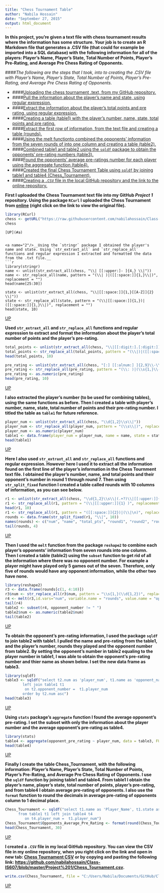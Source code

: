 ```yaml
---
title: "Chess Tournament Table"
author: "Nabila Hossain"
date: "September 27, 2015"
output: html_document
---
```


__In this project, you're given a text file with chess tournament results where the information has some structure. Your job is to create an R Markdown file that generates a .CSV file (that could for example be imported into a SQL database) with the following information for all of the players: Player's Name, Player's State, Total Number of Points, Player's Pre-Rating, and Average Pre Chess Rating of Opponents.__ 

####_The following are the steps that I took, into to creating the .CSV file with  Player's Name, Player's State, Total Number of Points, Player's Pre-Rating, and Average Pre Chess Rating of Opponents._<a name="a"/>   
  
* ####[Uploading the chess tournament .text, from my GitHub repository.](#1)  
* ####[Pull the information about the player's name and state, using regular expression.](#2)  
* ####[Extract the information about the player's total points and pre rating, using regular expression.](#3)  
* ####[Creating a table (table1) with the player's number, name, state, total points and pre rating.](#4)  
* ####[Extract the first row of information, from the text file and creating a table (rounds).](#5)  
* ####[Using the melt functionto combined the opponents' information from the seven rounds of into one column and creating a table (table2).](#6)  
* ####[Combined table1 and table2 using the `sqldf` package to obtain the opponents' pre-rating numbers (table3).](#7)
* ####[Found the opponents' average pre-ratings number for each player using the  aggregate function (table4).](#8) 
* ####[Created the final Chess Tournament Table using `sqldf` by joining table1 and table4 (Chess_Tournament).](#9)  
* ####[Creating a `.CSV` file in the local GitHub repository and the link to the online repository.](#10)  

<a name="1"/>__First I uploaded the Chess Tournament text file into my GitHub _Project 1_ repository. Using the package `RCurl` I uploaded the Chess Tournament from [online](https://github.com/nabilahossain/Class-IS607/blob/master/Project%201/tournamentinfo.txt) (right click on the link to view the original file).__
```r
library(RCurl)
chess <- getURL("https://raw.githubusercontent.com/nabilahossain/Class-IS607/master/Project%201/tournamentinfo.txt")
chess
```
```
[UP](#a)  


<a name="2"/>__Using the `stringr` package I obtained the player's name and state. Using `str_extraxt_all` and `str_replace_all` functions and regular expression I extracted and formatted the data from the .txt file.__
```r
library(stringr)
name <- unlist(str_extract_all(chess, "\\| [[:upper:]- ]{4,} \\|"))
name <- str_replace_all(name, pattern = "(\\| )|([[:space:]]{1,}\\|)", replacement = "")
head(name[25:30])

state <- unlist(str_extract_all(chess, "\\|[[:space:]]{1,}[[A-Z]]{2} \\|"))
state <- str_replace_all(state, pattern = "(\\|[[:space:]]{1,})|([[:space:]]{1,}\\|)", replacement = "")
head(state, 10)
```
[UP](#a)  

<a name="3"/>__Used `str_extraxt_all` and `str_replace_all` functions and regular expression to extract and format the information about the player's total number of points and the player's pre-rating.__
```r
total_points <- unlist(str_extract_all(chess, "\\|[[:digit:].[:digit:]]{3}[[:space:]]{1,}\\|"))
total_points <- str_replace_all(total_points, pattern = "(\\|)|([[:space:]]{1,}\\|)", replacement = "")
head(total_points, 10)

pre_rating <- unlist(str_extract_all(chess, "[:] [[:alnum:] ]{2,9}\\-\\>"))
pre_rating <- str_replace_all(pre_rating, pattern = "(\\: )|(\\s{1,}\\-\\>)|([O-Q]\\d{1,2})|(\\-\\>)", replacement = "")
pre_rating <- as.numeric(pre_rating)
head(pre_rating, 10)
```
[UP](#a)  

<a name="4"/>__I also extracted the player's number (to be used for combining tables), using the same functions as before. Then I created a table with player's number, name, state, total number of points and their pre-rating number. I titled the table as `table1` for future reference.__
```r
player_num <- unlist(str_extract_all(chess, "\\d{1,2}\\s\\|"))
player_num <- str_replace_all(player_num, pattern = "(\\s\\|)", replacement = "")
player_num <- as.numeric(player_num)
table1 <- data.frame(player_num = player_num, name = name, state = state, total_pts = total_points, pre_rating = pre_rating)
head(table1)
```
[UP](#a)  


<a name="5"/>__Here I also used `str_extraxt_all` and `str_replace_all` functions and regular expression. However here I used it to extract all the information found on the first line of the player's information in the Chess Tournment text file. I obtained the player's number, name, and total points and their opponent's number in round 1 through round 7. Then using `str_split_fixed` function I created a table called rounds with 10 columns of information, as you can see below.__
```r
r1 <- unlist(str_extract_all(chess, "\\d{1,2}\\s\\|(.+?)\\|[[:upper:]]{1}\\s{1,4}[[:digit:]]{0,3}\\|\n"))
r1 <- str_replace_all(r1, pattern = "(\\|[[:upper:]]{1} )", replacement = "\\|")
head(r1, 10)
r1 <- str_replace_all(r1, pattern = "([[:space:]]{2})|(\\|\n)", replacement = "")
rounds <- data.frame(str_split_fixed(r1, "\\|", 10))
names(rounds) <- c("num", "name", "total_pts", "round1", "round2", "round3", "round4", "round5", "round6", "round7")
tail(rounds, 4)
```
[UP](#a)  

<a name="6"/>__Then I used the `melt` function from the package `reshape2` to combine each player's opponents' information from seven rounds into one column. Then I created a table (table2) using the `subset` function to get rid of all the information where there was no opponent number. For example a player might have played only 5 games out of the seven. Therefore, only five of rounds would have any opponent information, while the other two have none.__
```r
library(reshape2)
r3 <- data.frame(rounds[c(1, 4:10)])
r3$num <- str_replace_all(r3$num, pattern = "\\s{1,}(\\d{1,2})", replacement = "\\1")
r4 <- melt(r3,id.vars="num", variable.name = "rounds", value.name = "opponent_number" )
tail(r4)
table2 <- subset(r4, opponent_number != " ")
table2$num <- as.numeric(table2$num)
tail(table2)
```
[UP](#a)  

 
<a name="7"/>__To obtain the opponent's pre-rating information, I used the package `sqldf` to join table2 with table1. I pulled the name and pre-rating from the table1, and the player's number, rounds they played and the opponent number from table2. By setting the opponent's number in table2 equaling to the player number in table1, I was able to obtain the opponent's pre-rating number and thier name as shown below. I set the new data frame as table3.__
```r
library(sqldf)
table3 <- sqldf("select t2.num as 'player_num', t1.name as 'opponent_name', t2.rounds, t2.opponent_number, t1.pre_rating as 'opponent_pre_rating'   from table2 t2
        left join table1 t1
         on t2.opponent_number =  t1.player_num
        order by t2.num asc")
head(table3)
```
[UP](#a)  

 
<a name="8"/>__Using `stats` package's `aggregate` function I found the average opponent's pre-rating. I set the subset with only the information about the player number and the average opponent's pre-rating as table4.__
```r
library(stats)
table4 <- aggregate(opponent_pre_rating ~ player_num, data = table3, FUN = 'mean')
head(table4)
```
[UP](#a)  

<a name="9"/>__Finally I create the table Chess_Tournament, with the following information: Player's Name, Player's State, Total Number of Points, Player's Pre-Rating, and Average Pre Chess Rating of Opponents. I use the `sqldf` function by joining table1 and table4. From table1 I obtain the player's name, player's state, total number of points, player's pre-rating, and from table4 I obtain average pre-rating of opponents. I also use the `format` function to round the decimals in average pre-rating of opponents column to 1 decimal place.__ 
```r
Chess_Tournament <- sqldf("select t1.name as 'Player_Name', t1.state as 'Player_State', t1.total_pts as 'Total_Points', t1.pre_rating as 'Player_Pre-Rating', t4.opponent_pre_rating as 'Opponents_Average_Pre_Rating'
      from table1 t1 left join table4 t4
         on t4.player_num =  t1.player_num")
Chess_Tournament$Opponents_Average_Pre_Rating <- format(round(Chess_Tournament$Opponents_Average_Pre_Rating, 1), nsmall = 1)
head(Chess_Tournament, 30)
```
[UP](#a)  


<a name="10"/>__I created a `.CSV` file in my local GitHub repository. You can view the CSV file in my online repository, when you right click on the link and open in new tab: [Chess Tournament CSV](https://github.com/nabilahossain/Class-IS607/blob/master/Project%201/Chess_Tournament.csv) or by copying and pasting the following link: <https://github.com/nabilahossain/Class-IS607/blob/master/Project%201/Chess_Tournament.csv>.__
```r
write.csv(Chess_Tournament, file = "C:/Users/Nabila/Documents/GitHub/Class-IS607/Project 1/Chess_Tournament.csv")
```
[UP](#a) 
